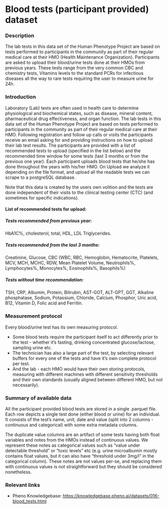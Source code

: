 # Blood tests (participant provided) dataset

### Description
The lab tests in this data set of the Human Phenotype Project are based on tests performed to participants in the community as part of their regular medical care at their HMO (Health Maintenance Organization). Participants are asked to upload their blood/urine tests done at their HMOs from previous years. These tests range from the very common CBC and chemistry tests, Vitamins levels to the standard PCRs for infectious diseases all the way to rare tests requiring the user to measure urine for 24h.

### Introduction
Laboratory (Lab) tests are often used in health care to determine physiological and biochemical states, such as disease, mineral content, pharmaceutical drug effectiveness, and organ function. The lab tests in this data set of the Human Phenotype Project are based on tests performed to participants in the community as part of their regular medical care at their HMO.
Following registration and follow up calls or visits the participants receive an email asking for and providing instructions on how to upload their lab test results. The participants are provided with a list of recommended tests to upload (specified in the list below) and the recommended time window for some tests (last 3 months or from the previous one year).  Each participant uploads blood tests that he/she has done throughout the years with his/her HMO. On Upload we analyze it depending on the file format, and upload all the readable tests we can scrape to a postgreSQL database. 

Note that this data is created by the users own volition and the tests are done independent of their visits to the clinical testing  center (CTC) (and sometimes for specific indications). 

#### List of recommended tests for upload:

##### Tests recommended from previous year:
HbA1C%, cholesterol, total, HDL, LDL Triglycerides.
##### Tests recommended from the last 3 months:
Creatinine, Glucose, CBC (WBC, RBC, Hemoglobin, Hematocrite, Platelets, MCV, MCH, MCHC, RDW, Mean Platelet Volume, Neutrophils%, Lymphocytes%, Monocytes%, Eosinophils%, Basophils%)
##### Tests without time  recommendation:
TSH, CRP, Albumin, Protein, Bilirubin, AST-GOT, ALT-GPT, GGT, Alkaline phosphatase, Sodium, Potassium, Chloride, Calcium, Phosphor, Uric acid, B12, Vitamin D, Folic acid and Ferritin.

### Measurement protocol
Every blood/urine test has its own measuring protocol.
* Some blood tests require the participant itself to act differently prior to the test - whether it’s fasting, drinking concentrated glucose/lactose, sampling urine etc.
* The technician has also a large part of the test, by selecting relevant buffers for every one of the tests and have it’s own complete protocol per test.
* And the lab - each HMO would have their own storing protocols, measuring with different machines with different sensitivity thresholds and their own standards (usually aligned between different HMO, but not necessarily).

### Summary of available data
All the participant provided blood tests are stored in a single .parquet file. Each row depicts a single test done (either blood or urine) for an individual. It consists of the test’s name, unit, date and value (split into 2 columns - continuous and categorical) with some extra metadata columns.

The duplicate value columns are an artifact of some tests having both float variables and notes from the HMOs instead of continuous values. We represent these notes as categorical values such as “value under detectable threshold” or “toxic levels” etc (e.g. urine microalbumin mostly contains float values, but it can also have “threshold under 3mg/l” in the categorical column). These notes are not values per-se, and replacing them with continuous values is not straightforward but they should be considered nonetheless.

### Relevant links
* Pheno Knowledgebase: https://knowledgebase.pheno.ai/datasets/016-blood_tests.html

